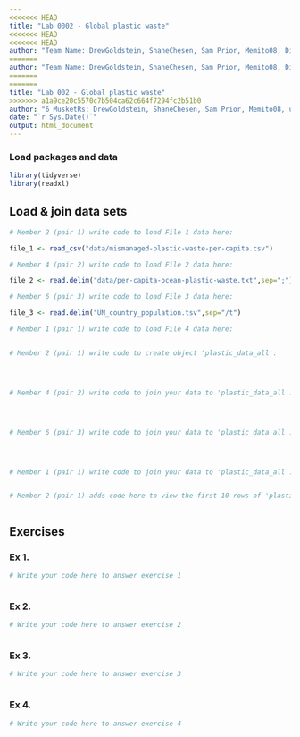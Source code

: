 ```yaml
---
<<<<<<< HEAD
title: "Lab 0002 - Global plastic waste"
<<<<<<< HEAD
<<<<<<< HEAD
author: "Team Name: DrewGoldstein, ShaneChesen, Sam Prior, Memito08, Dimitris Bardanis and DimitrisAgouridis"
=======
author: "Team Name: DrewGoldstein, ShaneChesen, Sam Prior, Memito08, Dimitris Bardanis and Dimitris Agouridis"
=======
=======
title: "Lab 002 - Global plastic waste"
>>>>>>> a1a9ce20c5570c7b504ca62c664f7294fc2b51b0
author: "6 MusketRs: DrewGoldstein, ShaneChesen, Sam Prior, Memito08, user5 and DimitrisAgouridis"
date: "`r Sys.Date()`"
output: html_document
---
```


### Load packages and data

```r
library(tidyverse)
library(readxl)
```


## Load & join data sets

```r
# Member 2 (pair 1) write code to load File 1 data here:

file_1 <- read_csv("data/mismanaged-plastic-waste-per-capita.csv")

# Member 4 (pair 2) write code to load File 2 data here:

file_2 <- read.delim("data/per-capita-ocean-plastic-waste.txt",sep=";")

# Member 6 (pair 3) write code to load File 3 data here:

file_3 <- read.delim("UN_country_population.tsv",sep="/t")

# Member 1 (pair 1) write code to load File 4 data here:



```



```r
# Member 2 (pair 1) write code to create object 'plastic_data_all':




# Member 4 (pair 2) write code to join your data to 'plastic_data_all':




# Member 6 (pair 3) write code to join your data to 'plastic_data_all':




# Member 1 (pair 1) write code to join your data to 'plastic_data_all':



```


```r
# Member 2 (pair 1) adds code here to view the first 10 rows of 'plastic_data_all'



```



## Exercises

### Ex 1.

```r
# Write your code here to answer exercise 1



```



### Ex 2.

```r
# Write your code here to answer exercise 2



```


### Ex 3.

```r
# Write your code here to answer exercise 3



```


### Ex 4.

```r
# Write your code here to answer exercise 4



```
